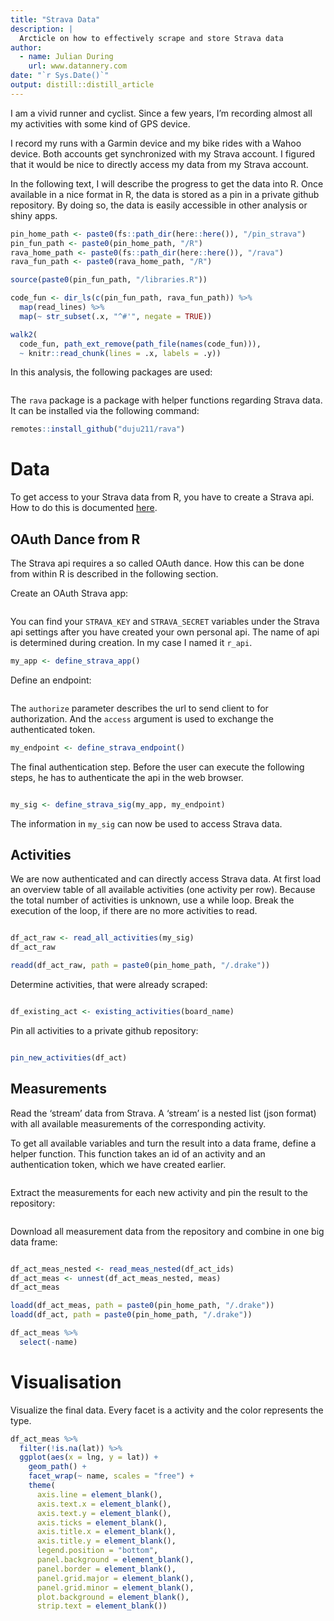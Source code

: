 ```yaml
---
title: "Strava Data"
description: |
  Arcticle on how to effectively scrape and store Strava data
author:
  - name: Julian During
    url: www.datannery.com
date: "`r Sys.Date()`"
output: distill::distill_article
---
```


I am a vivid runner and cyclist. Since a few years, I'm recording almost all
my activities with some kind of GPS device.

I record my runs with a Garmin device and my bike rides with a Wahoo 
device. Both accounts get synchronized with my Strava account. I figured
that it would be nice to directly access my data from my Strava account.

In the following text, I will describe the
progress to get the data into R. Once available in a nice format in R, the data
is stored as a pin in a private github repository. By doing so, the data is
easily accessible in other analysis or shiny apps.

```r
pin_home_path <- paste0(fs::path_dir(here::here()), "/pin_strava")
pin_fun_path <- paste0(pin_home_path, "/R")
rava_home_path <- paste0(fs::path_dir(here::here()), "/rava")
rava_fun_path <- paste0(rava_home_path, "/R")

source(paste0(pin_fun_path, "/libraries.R"))

code_fun <- dir_ls(c(pin_fun_path, rava_fun_path)) %>% 
  map(read_lines) %>% 
  map(~ str_subset(.x, "^#'", negate = TRUE))

walk2(
  code_fun, path_ext_remove(path_file(names(code_fun))),
  ~ knitr::read_chunk(lines = .x, labels = .y))
```

In this analysis, the following packages are used:

```r
```

The `rava` package is a package with helper functions regarding Strava data. It
can be installed via the following command:

```r
remotes::install_github("duju211/rava")
```


# Data

To get access to your Strava data from R, you have to create a Strava api.
How to do this is
documented [here](https://developers.strava.com/docs/getting-started/).

## OAuth Dance from R

The Strava api requires a so called OAuth dance. How this
can be done from within R is described in the following section.

Create an OAuth Strava app:

```r
```

You can find your `STRAVA_KEY` and `STRAVA_SECRET` variables under the Strava 
api settings after you have created your own personal api. The name of api is
determined during creation. In my case I named it `r_api`.

```r
my_app <- define_strava_app()
```

Define an endpoint:

```r
```

The `authorize` parameter describes the url to send client to for authorization.
And the `access` argument is used to exchange the authenticated token.

```r
my_endpoint <- define_strava_endpoint()
```

The final authentication step. Before the user can execute the following steps,
he has to authenticate the api in the web browser.

```r
```

```r
my_sig <- define_strava_sig(my_app, my_endpoint)
```

The information in `my_sig` can now be used to access Strava data.

## Activities

We are now authenticated and can directly access Strava data.
At first load an overview table of all available activities 
(one activity per row). 
Because the total number of activities is unknown, use a while loop.
Break the execution of the loop, if there are no more activities to read.

```r
```

```r
df_act_raw <- read_all_activities(my_sig)
df_act_raw
```

```r
readd(df_act_raw, path = paste0(pin_home_path, "/.drake"))
```

Determine activities, that were already scraped:

```r
```

```r
df_existing_act <- existing_activities(board_name)
```

Pin all activities to a private github repository:

```r
```

```r
pin_new_activities(df_act)
```

## Measurements

Read the ‘stream’ data from Strava.
A ‘stream’ is a nested list (json format) with all available measurements
of the corresponding activity.

To get all available variables and turn the result into a data frame, 
define a helper function. This function takes an id of an activity and
an authentication token, which we have created earlier.

```r
```

Extract the measurements for each new activity and pin the result to the
repository:

```r
```

Download all measurement data from the repository and combine in one big data
frame:

```r
```

```r
df_act_meas_nested <- read_meas_nested(df_act_ids)
df_act_meas <- unnest(df_act_meas_nested, meas)
df_act_meas
```

```r
loadd(df_act_meas, path = paste0(pin_home_path, "/.drake"))
loadd(df_act, path = paste0(pin_home_path, "/.drake"))
```

```r
df_act_meas %>%
  select(-name)
```


# Visualisation

Visualize the final data. Every facet is a activity and the color represents the
type.


```r
df_act_meas %>%
  filter(!is.na(lat)) %>%
  ggplot(aes(x = lng, y = lat)) +
    geom_path() +
    facet_wrap(~ name, scales = "free") +
    theme(
      axis.line = element_blank(),
      axis.text.x = element_blank(),
      axis.text.y = element_blank(),
      axis.ticks = element_blank(),
      axis.title.x = element_blank(),
      axis.title.y = element_blank(),
      legend.position = "bottom",
      panel.background = element_blank(),
      panel.border = element_blank(),
      panel.grid.major = element_blank(),
      panel.grid.minor = element_blank(),
      plot.background = element_blank(),
      strip.text = element_blank())
```